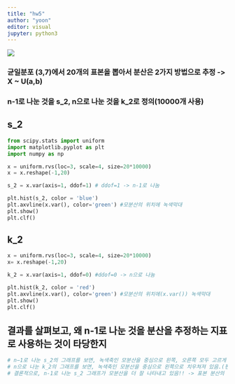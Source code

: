 ```yaml
---
title: "hw5"
author: "yoon"
editor: visual
jupyter: python3
---
```


![](다운로드.jfif)

### 균일분포 (3,7)에서 20개의 표본을 뽑아서 분산은 2가지 방법으로 추정 -\> X \~ U(a,b)

### n-1로 나눈 것을 s_2, n으로 나눈 것을 k_2로 정의(10000개 사용)

## s_2

```python

from scipy.stats import uniform
import matplotlib.pyplot as plt
import numpy as np

x = uniform.rvs(loc=3, scale=4, size=20*10000)
x = x.reshape(-1,20)

s_2 = x.var(axis=1, ddof=1) # ddof=1 -> n-1로 나눔

plt.hist(s_2, color = 'blue')
plt.axvline(x.var(), color='green') #모분산의 위치에 녹색막대
plt.show()
plt.clf()

```

## k_2

```python

x = uniform.rvs(loc=3, scale=4, size=20*10000)
x= x.reshape(-1,20)

k_2 = x.var(axis=1, ddof=0) #ddof=0 -> n으로 나눔

plt.hist(k_2, color = 'red')
plt.axvline(x.var(), color='green') #모분산의 위치에(x.var()) 녹색막대
plt.show()
plt.clf()

```

## 결과를 살펴보고, 왜 n-1로 나눈 것을 분산을 추정하는 지표로 사용하는 것이 타당한지

```python

# n−1로 나눈 s_2의 그래프를 보면, 녹색축인 모분산을 중심으로 왼쪽, 오른쪽 모두 고르게 분포가 되어있음.
# n으로 나눈 k_2의 그래프를 보면, 녹색축인 모분산을 중심으로 왼쪽으로 치우쳐져 있음.(편향됨)
# 결론적으로, n-1로 나눈 s_2 그래프가 모분산을 더 잘 나타내고 있음!! -> 표본 분산의 불편성 보장 <-

```

